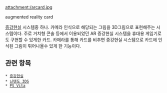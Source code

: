 attachment:/arcard.jpg

augmented reality card

[[증강현실]] 시스템중 하나. 카메라 인식으로 해당되는 그림을 3D그림으로 표현해주는 시스템이다. 주로 거치형 콘솔 등에서 이용되었던 AR 증강현실 시스템을 휴대용 게임기로도 구현할 수 있게한 카드. 카메라를 통해 카드를 비추면 증강현실 시스템으로 카드에 인식된 그림이 튀어나올수 있게 한 기능이다.

== 관련 항목 ==
 * [[증강현실]]
 * [[닌텐도 3DS]]
 * [[PS Vita]]

